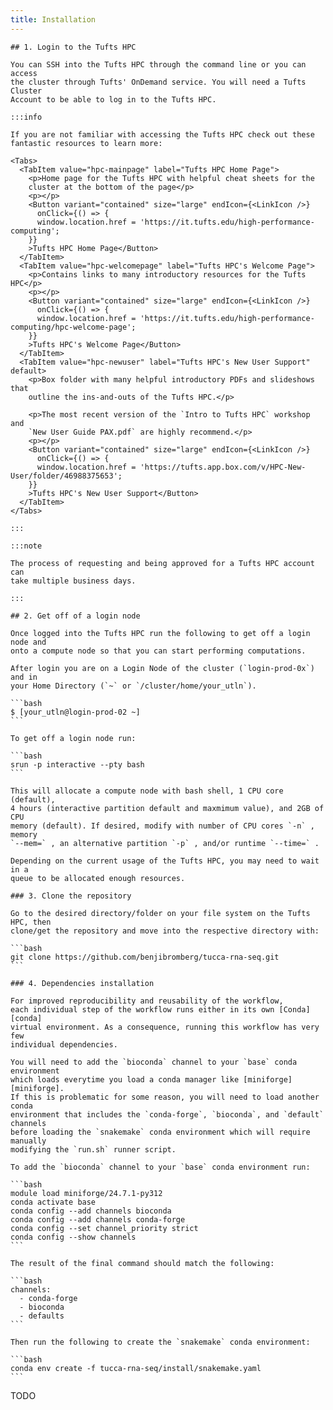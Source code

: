 ```yaml
---
title: Installation
---
```



<Tabs>
  <TabItem value="tufts-hpc" label="Tufts HPC Users" default>

    ## 1. Login to the Tufts HPC

    You can SSH into the Tufts HPC through the command line or you can access
    the cluster through Tufts' OnDemand service. You will need a Tufts Cluster
    Account to be able to log in to the Tufts HPC.

    :::info

    If you are not familiar with accessing the Tufts HPC check out these
    fantastic resources to learn more:

    <Tabs>
      <TabItem value="hpc-mainpage" label="Tufts HPC Home Page">
        <p>Home page for the Tufts HPC with helpful cheat sheets for the
        cluster at the bottom of the page</p>
        <p></p>
        <Button variant="contained" size="large" endIcon={<LinkIcon />}
          onClick={() => {
          window.location.href = 'https://it.tufts.edu/high-performance-computing';
        }}
        >Tufts HPC Home Page</Button>
      </TabItem>
      <TabItem value="hpc-welcomepage" label="Tufts HPC's Welcome Page">
        <p>Contains links to many introductory resources for the Tufts HPC</p>
        <p></p>
        <Button variant="contained" size="large" endIcon={<LinkIcon />}
          onClick={() => {
          window.location.href = 'https://it.tufts.edu/high-performance-computing/hpc-welcome-page';
        }}
        >Tufts HPC's Welcome Page</Button>
      </TabItem>
      <TabItem value="hpc-newuser" label="Tufts HPC's New User Support" default>
        <p>Box folder with many helpful introductory PDFs and slideshows that
        outline the ins-and-outs of the Tufts HPC.</p>

        <p>The most recent version of the `Intro to Tufts HPC` workshop and
        `New User Guide PAX.pdf` are highly recommend.</p>
        <p></p>
        <Button variant="contained" size="large" endIcon={<LinkIcon />}
          onClick={() => {
          window.location.href = 'https://tufts.app.box.com/v/HPC-New-User/folder/46988375653';
        }}
        >Tufts HPC's New User Support</Button>
      </TabItem>
    </Tabs>

    :::

    :::note

    The process of requesting and being approved for a Tufts HPC account can
    take multiple business days.

    :::

    ## 2. Get off of a login node

    Once logged into the Tufts HPC run the following to get off a login node and
    onto a compute node so that you can start performing computations.

    After login you are on a Login Node of the cluster (`login-prod-0x`) and in
    your Home Directory (`~` or `/cluster/home/your_utln`).

    ```bash
    $ [your_utln@login-prod-02 ~]
    ```

    To get off a login node run:

    ```bash
    srun -p interactive --pty bash
    ```

    This will allocate a compute node with bash shell, 1 CPU core (default),
    4 hours (interactive partition default and maxmimum value), and 2GB of CPU
    memory (default). If desired, modify with number of CPU cores `-n` , memory
    `--mem=` , an alternative partition `-p` , and/or runtime `--time=` .

    Depending on the current usage of the Tufts HPC, you may need to wait in a
    queue to be allocated enough resources.

    ### 3. Clone the repository

    Go to the desired directory/folder on your file system on the Tufts HPC, then
    clone/get the repository and move into the respective directory with:

    ```bash
    git clone https://github.com/benjibromberg/tucca-rna-seq.git
    ```

    ### 4. Dependencies installation

    For improved reproducibility and reusability of the workflow,
    each individual step of the workflow runs either in its own [Conda][conda]
    virtual environment. As a consequence, running this workflow has very few
    individual dependencies.

    You will need to add the `bioconda` channel to your `base` conda environment
    which loads everytime you load a conda manager like [miniforge][miniforge].
    If this is problematic for some reason, you will need to load another conda
    environment that includes the `conda-forge`, `bioconda`, and `default` channels
    before loading the `snakemake` conda environment which will require manually
    modifying the `run.sh` runner script.

    To add the `bioconda` channel to your `base` conda environment run:

    ```bash
    module load miniforge/24.7.1-py312
    conda activate base
    conda config --add channels bioconda
    conda config --add channels conda-forge
    conda config --set channel_priority strict
    conda config --show channels
    ```

    The result of the final command should match the following:

    ```bash
    channels:
      - conda-forge
      - bioconda
      - defaults
    ```

    Then run the following to create the `snakemake` conda environment:

    ```bash
    conda env create -f tucca-rna-seq/install/snakemake.yaml
    ```

  </TabItem>
  <TabItem value="external" label="External Users">
    TODO
  </TabItem>
</Tabs>
